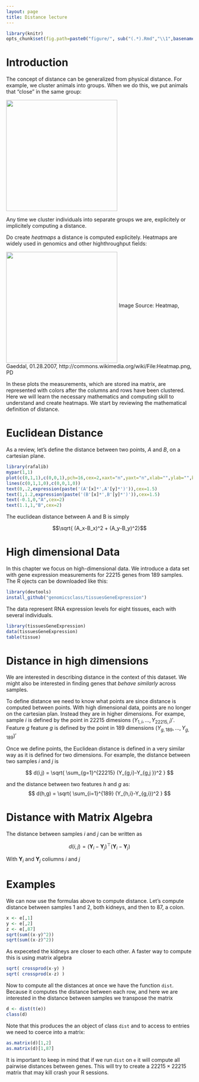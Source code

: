 ```yaml
---
layout: page
title: Distance lecture
---
```


```r
library(knitr)
opts_chunk$set(fig.path=paste0("figure/", sub("(.*).Rmd","\\1",basename(knitr:::knit_concord$get('infile'))), "-"))
```

# Introduction

The concept of distance can be generalized from  physical distance. For example, we cluster animals into groups. When we do this, we put animals that "close" in the same group:

<img src="images/animals.jpg" align="middle" width=300>

Any time we cluster individuals into separate groups we are, explicitely or implicitely computing a distance. 

Do create _heatmaps_ a distance is computed explicitely. Heatmaps are widely used in genomics and other highthroughput fields:

<img src="images/Heatmap.png" align="middle" width=300>
Image Source: Heatmap, Gaeddal, 01.28.2007, http://commons.wikimedia.org/wiki/File:Heatmap.png, PD

In these plots the measurements, which are stored ina matrix, are represented with colors after the columns and rows have been clustered. Here we will learn the necessary mathematics and computing skill to understand and create heatmaps. We start by reviewing the mathematical definition of distance. 


# Euclidean Distance

As a review, let's define the distance between two points, $A$ and $B$, on a cartesian plane.

```r
library(rafalib)
mypar(1,1)
plot(c(0,1,1),c(0,0,1),pch=16,cex=2,xaxt="n",yaxt="n",xlab="",ylab="",bty="n",xlim=c(-0.25,1.25),ylim=c(-0.25,1.25))
lines(c(0,1,1,0),c(0,0,1,0))
text(0,.2,expression(paste('(A'[x]*',A'[y]*')')),cex=1.5)
text(1,1.2,expression(paste('(B'[x]*',B'[y]*')')),cex=1.5)
text(-0.1,0,"A",cex=2)
text(1.1,1,"B",cex=2)
```

The euclidean distance between A and B is simply

$$\sqrt{ (A_x-B_x)^2 + (A_y-B_y)^2}$$

# High dimensional Data

In this chapter we focus on high-dimensional data. We introduce a data set with gene expression measurements for 22215 genes from 189 samples. The R ojects can be downloaded like this:

```r
library(devtools)
install_github("genomicsclass/tissuesGeneExpression")
```

The data represent RNA expression levels for eight tissues, each with several individuals.

```r
library(tissuesGeneExpression)
data(tissuesGeneExpression)
table(tissue)
```

# Distance in high dimensions

We are interested in describing distance in the context of this dataset. We might also be interested in finding genes that _behave similarly_ across samples.

To define distance we need to know what points are since distance is computed between points. With high dimensional data, points are no longer on the cartesian plan. Instead they are in higher dimensions. For exampe, sample $i$ is defined by the point in 22215 dimesions $(Y_{1,i},\dots,Y_{22215,i})'$. Feature $g$ feature $g$ is defined by the point in 189 dimensions $(Y_{g,189},\dots,Y_{g,189})'$

Once we define points, the Euclidean distance is defined in a very similar way as it is defined for two dimensions. For example, the  distance between two samples $i$ and $j$ is

$$
d(i,j) = \sqrt{ \sum_{g=1}^{22215} (Y_{g,i}-Y_{g,j })^2 }
$$

and the distance between two features $h$ and $g$ as:
$$
d(h,g) = \sqrt{ \sum_{i=1}^{189} (Y_{h,i}-Y_{g,i})^2 }
$$


# Distance with Matrix Algebra

The distance between samples $i$ and $j$ can be written as


$$ d(i,j) = (\mathbf{Y}_i - \mathbf{Y}_j)^\top(\mathbf{Y}_i - \mathbf{Y}_j)$$

With $\mathbf{Y}_i$ and $\mathbf{Y}_j$ coliumns $i$ and $j$


# Examples

We can now use the formulas above to compute distance. Let's compute distance between samples 1 and 2, both kidneys, and then to 87, a colon.

```r
x <- e[,1]
y <- e[,2]
z <- e[,87]
sqrt(sum((x-y)^2))
sqrt(sum((x-z)^2))
```

As expeceted the kidneys are closer to each other. A faster way to compute this is using matrix algebra

```r
sqrt( crossprod(x-y) )
sqrt( crossprod(x-z) )
```

Now to compute all the distances at once we have the function `dist`. Because it computes the distance between each row, and here we are interested in the distance between samples we transpose the matrix

```r
d <- dist(t(e))
class(d)
```

Note that this produces the an object of class `dist` and to access to entries we need to coerce into a matrix:

```r
as.matrix(d)[1,2]
as.matrix(d)[1,87]
```

It is important to keep in mind that if we run `dist` on `e` it will compute all pairwise distances between genes. This will try to create a $22215 \times 22215$ matrix that may kill crash your R sessions.


